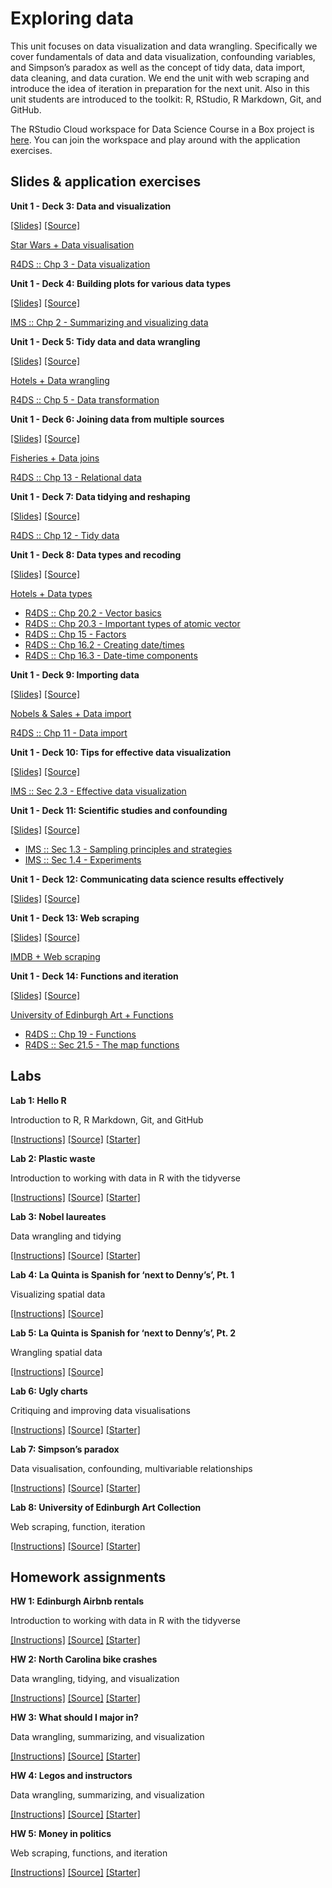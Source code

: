 # Exploring data {#exploring-data}

This unit focuses on data visualization and data wrangling.
Specifically we cover fundamentals of data and data visualization, confounding variables, and Simpson's paradox as well as the concept of tidy data, data import, data cleaning, and data curation.
We end the unit with web scraping and introduce the idea of iteration in preparation for the next unit.
Also in this unit students are introduced to the toolkit: R, RStudio, R Markdown, Git, and GitHub.

::: {.rstudio-cloud}
The RStudio Cloud workspace for Data Science Course in a Box project is [here](https://rstudio.cloud/spaces/1655/join?access_code=5rdjusfIYF5iI0Gum2vNsBDLdtdnIEELBkf2EivK).
You can join the workspace and play around with the application exercises.
:::

## Slides & application exercises

::: {.slide-deck}
**Unit 1 - Deck 3: Data and visualization**

[[Slides]](https://rstudio-education.github.io/datascience-box/course-materials/slides/u1_d03-data-viz-1/u1_d03-data-viz-1.html#1) [[Source]](https://github.com/rstudio-education/datascience-box/tree/master/course-materials/slides/u1_d03-data-viz-1)

::: {.application-exercise}
[Star Wars + Data visualisation](https://github.com/rstudio-education/datascience-box/tree/master/course-materials/application-exercises/ae-03-starwars-dataviz)
:::

::: {.reading}
[R4DS :: Chp 3 - Data visualization](https://r4ds.had.co.nz/data-visualisation.html)
:::
:::

::: {.slide-deck}
**Unit 1 - Deck 4: Building plots for various data types**

[[Slides]](https://rstudio-education.github.io/datascience-box/course-materials/slides/u1_d04-data-viz-2/u1_d04-data-viz-2.html#1) [[Source]](https://github.com/rstudio-education/datascience-box/tree/master/course-materials/slides/u1_d04-data-viz-2)

::: {.reading}
[IMS :: Chp 2 - Summarizing and visualizing data](https://openintro-ims.netlify.app/summarizing-visualizing-data.html)
:::
:::

::: {.slide-deck}
**Unit 1 - Deck 5: Tidy data and data wrangling**

[[Slides]](https://rstudio-education.github.io/datascience-box/course-materials/slides/u1_d05-data-wrangle/u1_d05-data-wrangle.html#1) [[Source]](https://github.com/rstudio-education/datascience-box/tree/master/course-materials/slides/u1_d05-data-wrangle)

::: {.application-exercise}
[Hotels + Data wrangling](https://github.com/rstudio-education/datascience-box/tree/master/course-materials/application-exercises/ae-04-hotels-datawrangling)
:::

::: {.reading}
[R4DS :: Chp 5 - Data transformation](https://r4ds.had.co.nz/transform.html)
:::
:::

::: {.slide-deck}
**Unit 1 - Deck 6: Joining data from multiple sources**

[[Slides]](https://rstudio-education.github.io/datascience-box/course-materials/slides/u1_d06-data-join/u1_d06-data-join.html#1) [[Source]](https://github.com/rstudio-education/datascience-box/tree/master/course-materials/slides/u1_d06-data-join)

::: {.application-exercise}
[Fisheries + Data joins](https://github.com/rstudio-education/datascience-box/tree/master/course-materials/application-exercises/ae-05-fisheries-datajoins)
:::

::: {.reading}
[R4DS :: Chp 13 - Relational data](https://r4ds.had.co.nz/relational-data.html)
:::
:::

::: {.slide-deck}
**Unit 1 - Deck 7: Data tidying and reshaping**

[[Slides]](https://rstudio-education.github.io/datascience-box/course-materials/slides/u1_d07-tidy-data/u1_d07-tidy-data.html#1) [[Source]](https://github.com/rstudio-education/datascience-box/tree/master/course-materials/slides/u1_d07-tidy-data)

::: {.reading}
[R4DS :: Chp 12 - Tidy data](https://r4ds.had.co.nz/tidy-data.html)
:::
:::

::: {.slide-deck}
**Unit 1 - Deck 8: Data types and recoding**

[[Slides]](https://rstudio-education.github.io/datascience-box/course-materials/slides/u1_d08-data-types/u1_d08-data-types.html#1) [[Source]](https://github.com/rstudio-education/datascience-box/tree/master/course-materials/slides/u1_d08-data-types)

::: {.application-exercise}
[Hotels + Data types](https://github.com/rstudio-education/datascience-box/tree/master/course-materials/application-exercises/ae-06-hotels-datatypes)
:::

::: {.reading}
-   [R4DS :: Chp 20.2 - Vector basics](https://r4ds.had.co.nz/vectors.html#vector-basics)
-   [R4DS :: Chp 20.3 - Important types of atomic vector](https://r4ds.had.co.nz/vectors.html#important-types-of-atomic-vector)
-   [R4DS :: Chp 15 - Factors](https://r4ds.had.co.nz/factors.html)
-   [R4DS :: Chp 16.2 - Creating date/times](https://r4ds.had.co.nz/dates-and-times.html#creating-datetimes)
-   [R4DS :: Chp 16.3 - Date-time components](https://r4ds.had.co.nz/dates-and-times.html#date-time-components)
:::
:::

::: {.slide-deck}
**Unit 1 - Deck 9: Importing data**

[[Slides]](https://rstudio-education.github.io/datascience-box/course-materials/slides/u1_d09-import-data/u1_d09-import-data.html#1) [[Source]](https://github.com/rstudio-education/datascience-box/tree/master/course-materials/slides/u1_d09-import-data)

::: {.application-exercise}
[Nobels & Sales + Data import](https://github.com/rstudio-education/datascience-box/tree/master/course-materials/application-exercises/ae-07-nobels-sales-dataimport)
:::

::: {.reading}
[R4DS :: Chp 11 - Data import](https://r4ds.had.co.nz/data-import.html)
:::
:::

::: {.slide-deck}
**Unit 1 - Deck 10: Tips for effective data visualization**

[[Slides]](https://rstudio-education.github.io/datascience-box/course-materials/slides/u1_d10-effective-dataviz/u1_d10-effective-dataviz.html#1) [[Source]](https://github.com/rstudio-education/datascience-box/tree/master/course-materials/slides/u1_d10-effective-dataviz)

::: {.reading}
[IMS :: Sec 2.3 - Effective data visualization](https://openintro-ims.netlify.app/summarizing-visualizing-data.html#effective-data-visualization)
:::
:::

::: {.slide-deck}
**Unit 1 - Deck 11: Scientific studies and confounding**

[[Slides]](https://rstudio-education.github.io/datascience-box/course-materials/slides/u1_d11-studies-confounding/u1_d11-studies-confounding.html#1) [[Source]](https://github.com/rstudio-education/datascience-box/tree/master/course-materials/slides/u1_d11-studies-confounding)

::: {.reading}
-   [IMS :: Sec 1.3 - Sampling principles and strategies](https://openintro-ims.netlify.app/getting-started-with-data.html#sampling-principles-strategies)
-   [IMS :: Sec 1.4 - Experiments](https://openintro-ims.netlify.app/getting-started-with-data.html#experiments)
:::
:::

::: {.slide-deck}
**Unit 1 - Deck 12: Communicating data science results effectively**

[[Slides]](https://rstudio-education.github.io/datascience-box/course-materials/slides/u1_d12-effective-communication/u1_d12-effective-communication.html#1) [[Source]](https://github.com/rstudio-education/datascience-box/tree/master/course-materials/slides/u1_d12-effective-communication)
:::

::: {.slide-deck}
**Unit 1 - Deck 13: Web scraping**

[[Slides]](https://rstudio-education.github.io/datascience-box/course-materials/slides/u1_d13-webscraping/u1_d13-webscraping.html#1) [[Source]](https://github.com/rstudio-education/datascience-box/tree/master/course-materials/slides/u1_d13-webscraping)

::: {.application-exercise}
[IMDB + Web scraping](https://github.com/rstudio-education/datascience-box/tree/master/course-materials/application-exercises/ae-08-imdb-webscraping)
:::
:::

::: {.slide-deck}
**Unit 1 - Deck 14: Functions and iteration**

[[Slides]](https://rstudio-education.github.io/datascience-box/course-materials/slides/u1_d14-functions-iteration/u1_d14-functions-iteration.html#1) [[Source]](https://github.com/rstudio-education/datascience-box/tree/master/course-materials/slides/u1_d14-functions-iteration)

::: {.application-exercise}
[University of Edinburgh Art + Functions](https://github.com/rstudio-education/datascience-box/tree/master/course-materials/application-exercises/ae-09-uoeart-functions)
:::

::: {.reading}
-   [R4DS :: Chp 19 - Functions](https://r4ds.had.co.nz/functions.html)
-   [R4DS :: Sec 21.5 - The map functions](https://r4ds.had.co.nz/iteration.html#the-map-functions)
:::
:::

## Labs

::: {.lab}
**Lab 1: Hello R**

Introduction to R, R Markdown, Git, and GitHub

[[Instructions]](https://rstudio-education.github.io/datascience-box/course-materials/lab-instructions/lab-01/lab-01-hello-r.html) [[Source]](https://github.com/rstudio-education/datascience-box/tree/master/course-materials/lab-instructions/lab-01) [[Starter]](https://github.com/rstudio-education/datascience-box/tree/master/course-materials/starters/labs/lab-01-hello-r)
:::

::: {.lab}
**Lab 2: Plastic waste**

Introduction to working with data in R with the tidyverse

[[Instructions]](https://rstudio-education.github.io/datascience-box/course-materials/lab-instructions/lab-02/lab-02-plastic-waste.html) [[Source]](https://github.com/rstudio-education/datascience-box/tree/master/course-materials/lab-instructions/lab-02) [[Starter]](https://github.com/rstudio-education/datascience-box/tree/master/course-materials/starters/labs/lab-02-plastic-waste)
:::

::: {.lab}
**Lab 3: Nobel laureates**

Data wrangling and tidying

[[Instructions]](https://rstudio-education.github.io/datascience-box/course-materials/lab-instructions/lab-03/lab-03-nobel-laureates.html) [[Source]](https://github.com/rstudio-education/datascience-box/tree/master/course-materials/lab-instructions/lab-03) [[Starter]](https://github.com/rstudio-education/datascience-box/tree/master/course-materials/starters/labs/lab-03-nobel-laureates)
:::

::: {.lab}
**Lab 4: La Quinta is Spanish for 'next to Denny's', Pt. 1**

Visualizing spatial data

[[Instructions]](https://rstudio-education.github.io/datascience-box/course-materials/lab-instructions/lab-04/lab-04-viz-sp-data.html) [[Source]](https://github.com/rstudio-education/datascience-box/tree/master/course-materials/lab-instructions/lab-04)
:::

::: {.lab}
**Lab 5: La Quinta is Spanish for 'next to Denny's', Pt. 2**

Wrangling spatial data

[[Instructions]](https://rstudio-education.github.io/datascience-box/course-materials/lab-instructions/lab-05/lab-05-wrangle-sp-data.html) [[Source]](https://github.com/rstudio-education/datascience-box/tree/master/course-materials/lab-instructions/lab-05)
:::

::: {.lab}
**Lab 6: Ugly charts**

Critiquing and improving data visualisations

[[Instructions]](https://rstudio-education.github.io/datascience-box/course-materials/lab-instructions/lab-06/lab-06-ugly-charts.html) [[Source]](https://github.com/rstudio-education/datascience-box/tree/master/course-materials/lab-instructions/lab-06) [[Starter]](https://github.com/rstudio-education/datascience-box/tree/master/course-materials/starters/labs/lab-06-ugly-charts)
:::

::: {.lab}
**Lab 7: Simpson's paradox**

Data visualisation, confounding, multivariable relationships

[[Instructions]](https://rstudio-education.github.io/datascience-box/course-materials/lab-instructions/lab-07/lab-07-simpsons-paradox.html) [[Source]](https://github.com/rstudio-education/datascience-box/tree/master/course-materials/lab-instructions/lab-07) [[Starter]](https://github.com/rstudio-education/datascience-box/tree/master/course-materials/starters/labs/lab-07-simpsons-paradox)
:::

::: {.lab}
**Lab 8: University of Edinburgh Art Collection**

Web scraping, function, iteration

[[Instructions]](https://rstudio-education.github.io/datascience-box/course-materials/lab-instructions/lab-08/lab-08-uoe-art.html) [[Source]](https://github.com/rstudio-education/datascience-box/tree/master/course-materials/lab-instructions/lab-08) [[Starter]](https://github.com/rstudio-education/datascience-box/tree/master/course-materials/starters/labs/lab-08-uoe-art)
:::

## Homework assignments

::: {.homework}
**HW 1: Edinburgh Airbnb rentals**

Introduction to working with data in R with the tidyverse

[[Instructions]](https://rstudio-education.github.io/datascience-box/course-materials/hw-instructions/hw-01/hw-01-airbnb-edi.html) [[Source]](https://github.com/rstudio-education/datascience-box/tree/master/course-materials/hw-instructions/hw-01) [[Starter]](https://github.com/rstudio-education/datascience-box/tree/master/course-materials/starters/assignments/hw-01-airbnb-edi)
:::

::: {.homework}
**HW 2: North Carolina bike crashes**

Data wrangling, tidying, and visualization

[[Instructions]](https://rstudio-education.github.io/datascience-box/course-materials/hw-instructions/hw-02/hw-02-bike-crash.html) [[Source]](https://github.com/rstudio-education/datascience-box/tree/master/course-materials/hw-instructions/hw-02) [[Starter]](https://github.com/rstudio-education/datascience-box/tree/master/course-materials/starters/assignments/hw-02-bike-crash)
:::

::: {.homework}
**HW 3: What should I major in?**

Data wrangling, summarizing, and visualization

[[Instructions]](https://rstudio-education.github.io/datascience-box/course-materials/hw-instructions/hw-03/hw-03-college-majors.html) [[Source]](https://github.com/rstudio-education/datascience-box/tree/master/course-materials/hw-instructions/hw-03) [[Starter]](https://github.com/rstudio-education/datascience-box/tree/master/course-materials/starters/assignments/hw-03-college-majors)
:::

::: {.homework}
**HW 4: Legos and instructors**

Data wrangling, summarizing, and visualization

[[Instructions]](https://rstudio-education.github.io/datascience-box/course-materials/hw-instructions/hw-04/hw-04-legos-instructors.html) [[Source]](https://github.com/rstudio-education/datascience-box/tree/master/course-materials/hw-instructions/hw-04) [[Starter]](https://github.com/rstudio-education/datascience-box/tree/master/course-materials/starters/assignments/hw-04-legos-instructors)
:::

::: {.homework}
**HW 5: Money in politics**

Web scraping, functions, and iteration

[[Instructions]](https://rstudio-education.github.io/datascience-box/course-materials/hw-instructions/hw-05/hw-05-money-in-politics.html) [[Source]](https://github.com/rstudio-education/datascience-box/tree/master/course-materials/hw-instructions/hw-05) [[Starter]](https://github.com/rstudio-education/datascience-box/tree/master/course-materials/starters/assignments/hw-05-money-in-politics)
:::
